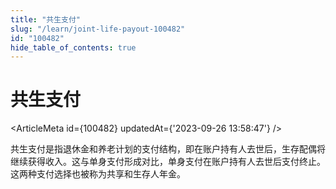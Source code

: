 ```yaml
---
title: "共生支付"
slug: "/learn/joint-life-payout-100482"
id: "100482"
hide_table_of_contents: true
---
```



# 共生支付

<ArticleMeta id={100482} updatedAt={'2023-09-26 13:58:47'} />
<div className='border-solid border-b border-t-0 my-4 border-[var(--ifm-color-gray-300)]' />

共生支付是指退休金和养老计划的支付结构，即在账户持有人去世后，生存配偶将继续获得收入。这与单身支付形成对比，单身支付在账户持有人去世后支付终止。这两种支付选择也被称为共享和生存人年金。
